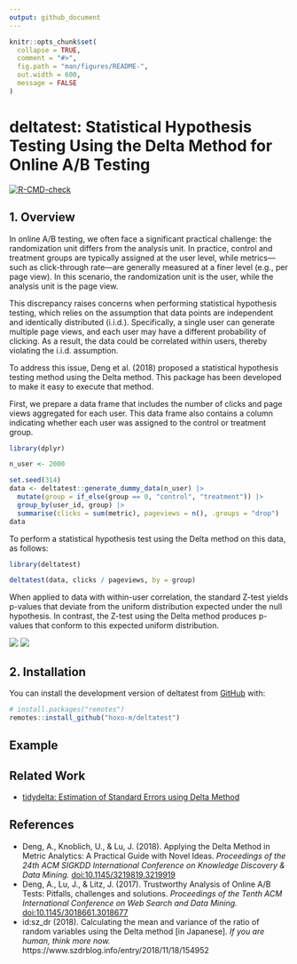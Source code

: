 ```yaml
---
output: github_document
---
```


<!-- README.md is generated from README.Rmd. Please edit that file -->

```r
knitr::opts_chunk$set(
  collapse = TRUE,
  comment = "#>",
  fig.path = "man/figures/README-",
  out.width = 600,
  message = FALSE
)
```

# deltatest: Statistical Hypothesis Testing Using the Delta Method for Online A/B Testing

<!-- badges: start -->
[![R-CMD-check](https://github.com/hoxo-m/deltatest/actions/workflows/R-CMD-check.yaml/badge.svg)](https://github.com/hoxo-m/deltatest/actions/workflows/R-CMD-check.yaml)
<!-- badges: end -->

## 1. Overview

In online A/B testing, we often face a significant practical challenge: the randomization unit differs from the analysis unit. In practice, control and treatment groups are typically assigned at the user level, while metrics—such as click-through rate—are generally measured at a finer level (e.g., per page view). In this scenario, the randomization unit is the user, while the analysis unit is the page view.

This discrepancy raises concerns when performing statistical hypothesis testing, which relies on the assumption that data points are independent and identically distributed (i.i.d.). Specifically, a single user can generate multiple page views, and each user may have a different probability of clicking. As a result, the data could be correlated within users, thereby violating the i.i.d. assumption.

To address this issue, Deng et al. (2018) proposed a statistical hypothesis testing method using the Delta method. This package has been developed to make it easy to execute that method.

First, we prepare a data frame that includes the number of clicks and page views aggregated for each user. This data frame also contains a column indicating whether each user was assigned to the control or treatment group.

```r
library(dplyr)

n_user <- 2000

set.seed(314)
data <- deltatest::generate_dummy_data(n_user) |> 
  mutate(group = if_else(group == 0, "control", "treatment")) |>
  group_by(user_id, group) |> 
  summarise(clicks = sum(metric), pageviews = n(), .groups = "drop")
data
```

To perform a statistical hypothesis test using the Delta method on this data, as follows:

```r
library(deltatest)

deltatest(data, clicks / pageviews, by = group)
```

When applied to data with within-user correlation, the standard Z-test yields p-values that deviate from the uniform distribution expected under the null hypothesis. In contrast, the Z-test using the Delta method produces p-values that conform to this expected uniform distribution.

![](man/figures/README-p-values-from-z-test-1.png)
![](man/figures/README-p-values-from-delta-method-1.png)

## 2. Installation

You can install the development version of deltatest from [GitHub](https://github.com/) with:

``` r
# install.packages("remotes")
remotes::install_github("hoxo-m/deltatest")
```

## Example




## Related Work

- [tidydelta: Estimation of Standard Errors using Delta Method](https://cran.r-project.org/package=tidydelta)

## References

- Deng, A., Knoblich, U., & Lu, J. (2018). Applying the Delta Method in Metric
Analytics: A Practical Guide with Novel Ideas. *Proceedings of the 24th ACM
SIGKDD International Conference on Knowledge Discovery & Data Mining.*
[doi:10.1145/3219819.3219919](https://doi.org/10.1145/3219819.3219919)
- Deng, A., Lu, J., & Litz, J. (2017). Trustworthy Analysis of Online A/B Tests:
Pitfalls, challenges and solutions. *Proceedings of the Tenth ACM International
Conference on Web Search and Data Mining.*
[doi:10.1145/3018661.3018677](https://doi.org/10.1145/3018661.3018677)
- id:sz_dr (2018). Calculating the mean and variance of the ratio of random
variables using the Delta method [in Japanese]. *If you are human, think more
now.* https://www.szdrblog.info/entry/2018/11/18/154952
